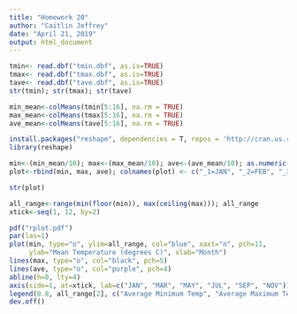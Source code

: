 ```yaml
---
title: "Homework 20"
author: "Caitlin Jeffrey"
date: "April 21, 2019"
output: html_document
---
```



```r
tmin<- read.dbf("tmin.dbf", as.is=TRUE)
tmax<- read.dbf("tmax.dbf", as.is=TRUE)
tave<- read.dbf("tave.dbf", as.is=TRUE)
str(tmin); str(tmax); str(tave)
```

```r
min_mean<-colMeans(tmin[5:16], na.rm = TRUE)
max_mean<-colMeans(tmax[5:16], na.rm = TRUE)
ave_mean<-colMeans(tave[5:16], na.rm = TRUE)
```

```r
install.packages("reshape", dependencies = T, repos = 'http://cran.us.r-project.org')
library(reshape)
```

```r
min<-(min_mean/10); max<-(max_mean/10); ave<-(ave_mean/10); as.numeric(min); as.numeric(max); as.numeric(ave);
plot<-rbind(min, max, ave); colnames(plot) <- c("_1=JAN", "_2=FEB", "_3=MAR", "_4=APR", "_5=MAY", "_6=JUN", "_7=JUL", "_8=AUG", "_9=SEP", "_10=OCT", "_11=NOV", "_12=DEC"); t(plot)
```

```r
str(plot)
```


```r
all_range<-range(min(floor(min)), max(ceiling(max))); all_range
xtick<-seq(1, 12, by=2)
```


```r
pdf("rplot.pdf")
par(las=1)
plot(min, type="o", ylim=all_range, col="blue", xaxt="n", pch=11, 
     ylab="Mean Temperature (degrees C)", xlab="Month")
lines(max, type="o", col="black", pch=5)
lines(ave, type="o", col="purple", pch=4)
abline(h=0, lty=4)
axis(side=1, at=xtick, lab=c("JAN", "MAR", "MAY", "JUL", "SEP", "NOV"))
legend(0.8, all_range[2], c("Average Minimum Temp", "Average Maximum Temp", "Average Mean Temp"), cex=.8, col=c("blue", "black", "purple"), pch =c(11, 5, 4), lty=1)
dev.off()
```
